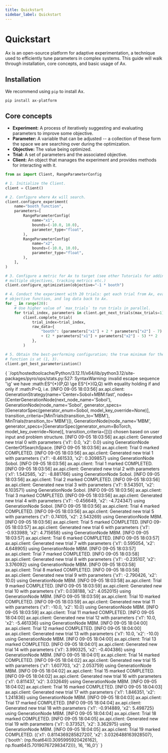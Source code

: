 ```yaml
---
title: Quickstart
sidebar_label: Quickstart
---
```



<LinkButtons
  githubUrl="https://github.com/facebook/ax/blob/main/tutorials/quickstart/quickstart.ipynb"
  colabUrl="https://colab.research.google.com/github/facebook/ax/blob/main/tutorials/quickstart/quickstart.ipynb"
/>

# Quickstart

Ax is an open-source platform for adaptive experimentation, a technique used to
efficiently tune parameters in complex systems. This guide will walk through
installation, core concepts, and basic usage of Ax.

## Installation

We recommend using `pip` to install Ax.

```shell
pip install ax-platform
```

## Core concepts

- **Experiment:** A process of iteratively suggesting and evaluating parameters to
  improve some objective.
- **Parameter:** A variable that can be adjusted -- a collection of these form the space
  we are searching over during the optimization.
- **Objective:** The value being optimized.
- **Trial:** A set of parameters and the associated objective.
- **Client:** An object that manages the experiment and provides methods for interacting
  with it.

```python
from ax import Client, RangeParameterConfig

# 1. Initialize the Client.
client = Client()

# 2. Configure where Ax will search.
client.configure_experiment(
    name="booth_function",
    parameters=[
        RangeParameterConfig(
            name="x1",
            bounds=(-10.0, 10.0),
            parameter_type="float",
        ),
        RangeParameterConfig(
            name="x2",
            bounds=(-10.0, 10.0),
            parameter_type="float",
        ),
    ],
)

# 3. Configure a metric for Ax to target (see other Tutorials for adding constraints,
# multiple objectives, tracking metrics etc.)
client.configure_optimization(objective="-1 * booth")

# 4. Conduct the experiment with 20 trials: get each trial from Ax, evaluate the
# objective function, and log data back to Ax.
for _ in range(20):
    # Use higher value of `max_trials` to run trials in parallel.
    for trial_index, parameters in client.get_next_trials(max_trials=1).items():
        client.complete_trial(
            trial_index=trial_index,
            raw_data={
                "booth": (parameters["x1"] + 2 * parameters["x2"] - 7) ** 2
                + (2 * parameters["x1"] + parameters["x2"] - 5) ** 2
            },
        )

# 5. Obtain the best-performing configuration; the true minimum for the booth
# function is at (1, 3).
client.get_best_parameterization()
```

<CellOutput>
{
`/opt/hostedtoolcache/Python/3.12.11/x64/lib/python3.12/site-packages/pyro/ops/stats.py:527: SyntaxWarning: invalid escape sequence '\g'
  we have :math:ES^{*}(P,Q) \ge ES^{*}(Q,Q) with equality holding if and only if :math:P=Q, i.e.
[INFO 09-05 18:03:56] ax.api.client: GenerationStrategy(name='Center+Sobol+MBM:fast', nodes=[CenterGenerationNode(next_node_name='Sobol'), GenerationNode(node_name='Sobol', generator_specs=[GeneratorSpec(generator_enum=Sobol, model_key_override=None)], transition_criteria=[MinTrials(transition_to='MBM'), MinTrials(transition_to='MBM')]), GenerationNode(node_name='MBM', generator_specs=[GeneratorSpec(generator_enum=BoTorch, model_key_override=None)], transition_criteria=[])]) chosen based on user input and problem structure.
[INFO 09-05 18:03:56] ax.api.client: Generated new trial 0 with parameters {'x1': 0.0, 'x2': 0.0} using GenerationNode CenterOfSearchSpace.
[INFO 09-05 18:03:56] ax.api.client: Trial 0 marked COMPLETED.
[INFO 09-05 18:03:56] ax.api.client: Generated new trial 1 with parameters {'x1': -8.461533, 'x2': 0.309857} using GenerationNode Sobol.
[INFO 09-05 18:03:56] ax.api.client: Trial 1 marked COMPLETED.
[INFO 09-05 18:03:56] ax.api.client: Generated new trial 2 with parameters {'x1': 1.542585, 'x2': -8.881766} using GenerationNode Sobol.
[INFO 09-05 18:03:56] ax.api.client: Trial 2 marked COMPLETED.
[INFO 09-05 18:03:56] ax.api.client: Generated new trial 3 with parameters {'x1': 9.543501, 'x2': 6.103571} using GenerationNode Sobol.
[INFO 09-05 18:03:56] ax.api.client: Trial 3 marked COMPLETED.
[INFO 09-05 18:03:56] ax.api.client: Generated new trial 4 with parameters {'x1': -0.456649, 'x2': -4.724347} using GenerationNode Sobol.
[INFO 09-05 18:03:56] ax.api.client: Trial 4 marked COMPLETED.
[INFO 09-05 18:03:56] ax.api.client: Generated new trial 5 with parameters {'x1': 0.74105, 'x2': 2.543269} using GenerationNode MBM.
[INFO 09-05 18:03:56] ax.api.client: Trial 5 marked COMPLETED.
[INFO 09-05 18:03:57] ax.api.client: Generated new trial 6 with parameters {'x1': -0.933989, 'x2': 4.715658} using GenerationNode MBM.
[INFO 09-05 18:03:57] ax.api.client: Trial 6 marked COMPLETED.
[INFO 09-05 18:03:57] ax.api.client: Generated new trial 7 with parameters {'x1': 0.595054, 'x2': 4.648905} using GenerationNode MBM.
[INFO 09-05 18:03:57] ax.api.client: Trial 7 marked COMPLETED.
[INFO 09-05 18:03:58] ax.api.client: Generated new trial 8 with parameters {'x1': -0.235107, 'x2': 3.376092} using GenerationNode MBM.
[INFO 09-05 18:03:58] ax.api.client: Trial 8 marked COMPLETED.
[INFO 09-05 18:03:58] ax.api.client: Generated new trial 9 with parameters {'x1': -2.790426, 'x2': 10.0} using GenerationNode MBM.
[INFO 09-05 18:03:58] ax.api.client: Trial 9 marked COMPLETED.
[INFO 09-05 18:03:59] ax.api.client: Generated new trial 10 with parameters {'x1': 0.038188, 'x2': 4.052015} using GenerationNode MBM.
[INFO 09-05 18:03:59] ax.api.client: Trial 10 marked COMPLETED.
[INFO 09-05 18:03:59] ax.api.client: Generated new trial 11 with parameters {'x1': -10.0, 'x2': 10.0} using GenerationNode MBM.
[INFO 09-05 18:03:59] ax.api.client: Trial 11 marked COMPLETED.
[INFO 09-05 18:04:00] ax.api.client: Generated new trial 12 with parameters {'x1': 10.0, 'x2': -5.461336} using GenerationNode MBM.
[INFO 09-05 18:04:00] ax.api.client: Trial 12 marked COMPLETED.
[INFO 09-05 18:04:00] ax.api.client: Generated new trial 13 with parameters {'x1': 10.0, 'x2': -10.0} using GenerationNode MBM.
[INFO 09-05 18:04:00] ax.api.client: Trial 13 marked COMPLETED.
[INFO 09-05 18:04:01] ax.api.client: Generated new trial 14 with parameters {'x1': 3.990325, 'x2': -0.404386} using GenerationNode MBM.
[INFO 09-05 18:04:01] ax.api.client: Trial 14 marked COMPLETED.
[INFO 09-05 18:04:02] ax.api.client: Generated new trial 15 with parameters {'x1': 1.607703, 'x2': 2.053759} using GenerationNode MBM.
[INFO 09-05 18:04:02] ax.api.client: Trial 15 marked COMPLETED.
[INFO 09-05 18:04:02] ax.api.client: Generated new trial 16 with parameters {'x1': 0.811437, 'x2': 3.032649} using GenerationNode MBM.
[INFO 09-05 18:04:02] ax.api.client: Trial 16 marked COMPLETED.
[INFO 09-05 18:04:03] ax.api.client: Generated new trial 17 with parameters {'x1': 1.846351, 'x2': 1.241836} using GenerationNode MBM.
[INFO 09-05 18:04:03] ax.api.client: Trial 17 marked COMPLETED.
[INFO 09-05 18:04:04] ax.api.client: Generated new trial 18 with parameters {'x1': -0.914889, 'x2': 5.498725} using GenerationNode MBM.
[INFO 09-05 18:04:04] ax.api.client: Trial 18 marked COMPLETED.
[INFO 09-05 18:04:05] ax.api.client: Generated new trial 19 with parameters {'x1': 0.373521, 'x2': 3.362975} using GenerationNode MBM.
[INFO 09-05 18:04:05] ax.api.client: Trial 19 marked COMPLETED.
({'x1': 0.8114369285827207, 'x2': 3.0326488163928507},
 {'booth': (np.float64(0.3095995920426162), np.float64(5.701907672983472))},
 16,
 '16_0')`
}
</CellOutput>

